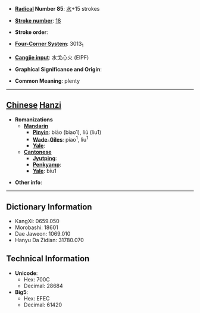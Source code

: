 * '''[[Wiktionary:Chinese radical index| Radical]] Number 85''': [[Wiktionary:Chinese radical index 水|水]]+15 strokes

* '''[[Wiktionary:Chinese total strokes index|Stroke number]]''': [[Wiktionary:Chinese total strokes index 18|18]]

* '''Stroke order''': 

* '''[[Wiktionary:Chinese four corner index|Four-Corner System]]''': 3013<sub>1</sub>

* '''[[Wiktionary:Chinese Cangjie index|Cangjie input]]''': 水戈心火 (EIPF)

* '''Graphical Significance and Origin''': 

* '''Common Meaning''': plenty

----

== [[Chinese]] [[Hanzi]] ==

* '''Romanizations'''
** '''[[Mandarin]]'''
*** '''[[Pinyin]]''': biāo (biao1), liū (liu1)
*** '''[[Wade-Giles]]''': piao<sup>1</sup>, liu<sup>1</sup>
*** '''[[Yale]]''': 
** '''[[Cantonese]]'''
*** '''[[Jyutping]]''':
*** '''[[Penkyamp]]''': 
*** '''[[Yale]]''': biu1

* '''Other info''': 

----

== Dictionary Information ==

* KangXi: 0659.050
* Morobashi: 18601
* Dae Jaweon: 1069.010
* Hanyu Da Zidian: 31780.070

== Technical Information ==

* '''Unicode''':
** Hex: 700C
** Decimal: 28684
* '''Big5''':
** Hex: EFEC
** Decimal: 61420